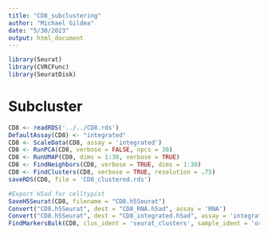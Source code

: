 ```yaml
---
title: "CD8_subclustering"
author: "Michael Gildea"
date: "5/30/2023"
output: html_document
---
```


```r
library(Seurat)
library(CVRCFunc)
library(SeuratDisk)
```

# Subcluster
```r
CD8 <- readRDS('../../CD8.rds')
DefaultAssay(CD8) <- "integrated"
CD8 <- ScaleData(CD8, assay = 'integrated')
CD8 <- RunPCA(CD8, verbose = FALSE, npcs = 30)
CD8 <- RunUMAP(CD8, dims = 1:30, verbose = TRUE)
CD8 <- FindNeighbors(CD8, verbose = TRUE, dims = 1:30)
CD8 <- FindClusters(CD8, verbose = TRUE, resolution = .75)
saveRDS(CD8, file = 'CD8_clustered.rds')
```

```r
#Export H5ad for celltypist
SaveH5Seurat(CD8, filename = "CD8.h5Seurat")
Convert("CD8.h5Seurat", dest = "CD8_RNA.h5ad", assay = 'RNA')
Convert("CD8.h5Seurat", dest = "CD8_integrated.h5ad", assay = 'integrated')
FindMarkersBulk(CD8, clus_ident = 'seurat_clusters', sample_ident = 'orig.ident')
```